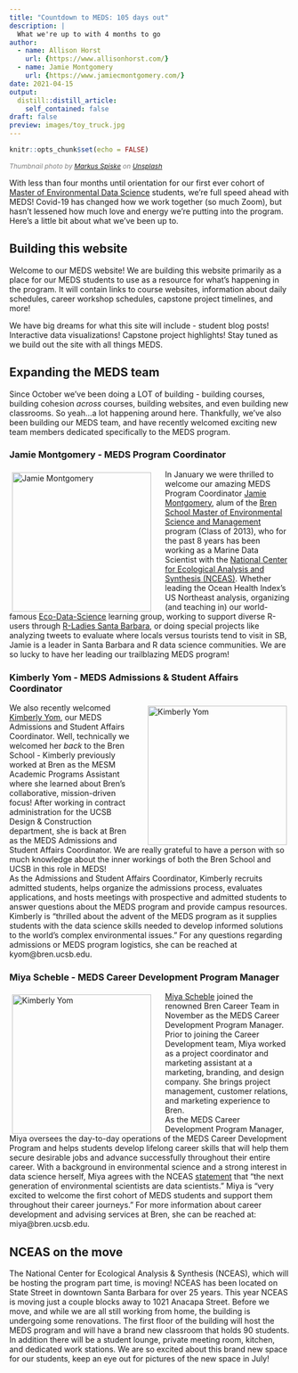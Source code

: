 ```yaml
---
title: "Countdown to MEDS: 105 days out"
description: |
  What we're up to with 4 months to go
author:
  - name: Allison Horst 
    url: {https://www.allisonhorst.com/}
  - name: Jamie Montgomery
    url: {https://www.jamiecmontgomery.com/}
date: 2021-04-15
output:
  distill::distill_article:
    self_contained: false
draft: false
preview: images/toy_truck.jpg
---
```


```r
knitr::opts_chunk$set(echo = FALSE)
```

<p style="font-size:12px; color: gray"><i>Thumbnail photo by <a href="https://unsplash.com/@markusspiske?utm_source=unsplash&utm_medium=referral&utm_content=creditCopyText">Markus Spiske</a> on <a href="https://unsplash.com/s/photos/tractor-toy?utm_source=unsplash&utm_medium=referral&utm_content=creditCopyText">Unsplash</a></i></p>
  

With less than four months until orientation for our first ever cohort of [Master of Environmental Data Science](https://bren.ucsb.edu/masters-programs/master-environmental-data-science) students, we're full speed ahead with MEDS! Covid-19 has changed how we work together (so much Zoom), but hasn't lessened how much love and energy we're putting into the program. Here's a little bit about what we've been up to.

## Building this website

Welcome to our MEDS website! We are building this website primarily as a place for our MEDS students to use as a resource for what's happening in the program. It will contain links to course websites, information about daily schedules, career workshop schedules, capstone project timelines, and more! 

We have big dreams for what this site will include - student blog posts! Interactive data visualizations! Capstone project highlights! Stay tuned as we build out the site with all things MEDS.

## Expanding the MEDS team

Since October we've been doing a LOT of building - building courses, building cohesion *across* courses, building websites, and even building new classrooms. So yeah...a lot happening around here. Thankfully, we've also been building our MEDS team, and have recently welcomed exciting new team members dedicated specifically to the MEDS program. 

### Jamie Montgomery - MEDS Program Coordinator 

<p>
  <img src="images/jamie.jpg" alt="Jamie Montgomery" style="float:left; width:250px; padding: 5px 25px 0px 5px;">
In January we were thrilled to welcome our amazing MEDS Program Coordinator [Jamie Montgomery](https://www.jamiecmontgomery.com/), alum of the [Bren School Master of Environmental Science and Management](https://bren.ucsb.edu/masters-programs/master-environmental-science-and-management) program (Class of 2013), who for the past 8 years has been working as a Marine Data Scientist with the [National Center for Ecological Analysis and Synthesis (NCEAS)](https://www.nceas.ucsb.edu/). Whether leading the Ocean Health Index's US Northeast analysis, organizing (and teaching in) our world-famous [Eco-Data-Science](https://eco-data-science.github.io/) learning group, working to support diverse R-users through [R-Ladies Santa Barbara](https://twitter.com/RLadiesSB), or doing special projects like analyzing tweets to evaluate where locals versus tourists tend to visit in SB, Jamie is a leader in Santa Barbara and R data science communities. We are so lucky to have her leading our trailblazing MEDS program! 
</p>

### Kimberly Yom - MEDS Admissions & Student Affairs Coordinator

<p>
  <img src="images/kimberly.png" alt="Kimberly Yom" style="float:right; width:250px; padding: 5px 5px 0px 25px;">
We also recently welcomed [Kimberly Yom](https://bren.ucsb.edu/people/kimberly-yom), our MEDS Admissions and Student Affairs Coordinator. Well, technically we welcomed her *back* to the Bren School - Kimberly previously worked at Bren as the MESM Academic Programs Assistant where she learned about Bren's collaborative, mission-driven focus! After working in contract administration for the UCSB Design & Construction department, she is back at Bren as the MEDS Admissions and Student Affairs Coordinator. We are really grateful to have a person with so much knowledge about the inner workings of both the Bren School and UCSB in this role in MEDS!    
As the Admissions and Student Affairs Coordinator, Kimberly recruits admitted students, helps organize the admissions process, evaluates applications, and hosts meetings with prospective and admitted students to answer questions about the MEDS program and provide campus resources. Kimberly is "thrilled about the advent of the MEDS program as it supplies students with the data science skills needed to develop informed solutions to the world's complex environmental issues." For any questions regarding admissions or MEDS program logistics, she can be reached at kyom@bren.ucsb.edu.

</p>

### Miya Scheble - MEDS Career Development Program Manager

<p>
  <img src="images/MiyaScheble-2.jpeg" alt="Kimberly Yom" style="float:left; width:250px; padding: 5px 25px 0px 5px;">
[Miya Scheble](https://bren.ucsb.edu/people/miya-scheble) joined the renowned Bren Career Team in November as the MEDS Career Development Program Manager. Prior to joining the Career Development team, Miya worked as a project coordinator and marketing assistant at a marketing, branding, and design company. She brings project management, customer relations, and marketing experience to Bren.    
As the MEDS Career Development Program Manager, Miya oversees the day-to-day operations of the MEDS Career Development Program and helps students develop lifelong career skills that will help them secure desirable jobs and advance successfully throughout their entire career. With a background in environmental science and a strong interest in data science herself, Miya agrees with the NCEAS [statement](https://www.nceas.ucsb.edu/news/next-generation-environmental-scientists-are-data-scientists) that “the next generation of environmental scientists are data scientists.” Miya is “very excited to welcome the first cohort of MEDS students and support them throughout their career journeys.” For more information about career development and advising services at Bren, she can be reached at: miya@bren.ucsb.edu.

</p>

## NCEAS on the move

The National Center for Ecological Analysis & Synthesis (NCEAS), which will be hosting the program part time, is moving! NCEAS has been located on State Street in downtown Santa Barbara for over 25 years. This year NCEAS is moving just a couple blocks away to 1021 Anacapa Street. Before we move, and while we are all still working from home, the building is undergoing some renovations. The first floor of the building will host the MEDS program and will have a brand new classroom that holds 90 students. In addition there will be a student lounge, private meeting room, kitchen, and dedicated work stations. We are so excited about this brand new space for our students, keep an eye out for pictures of the new space in July!








